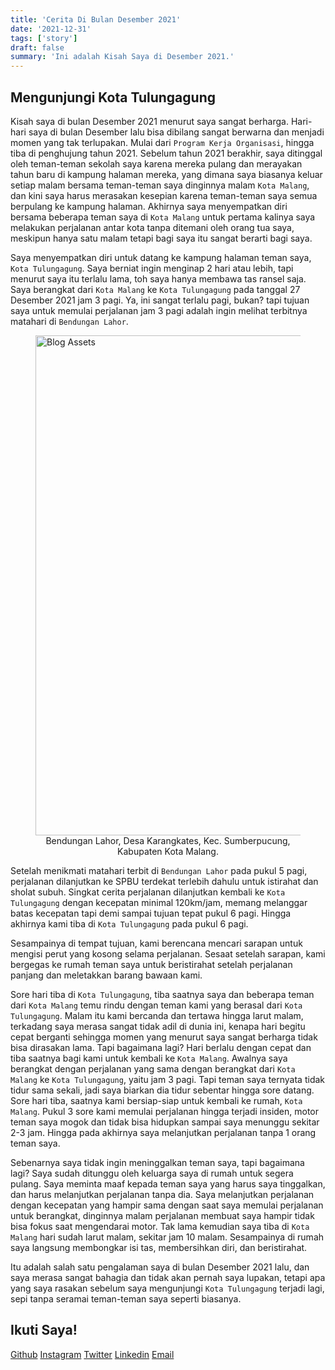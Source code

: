 ```yaml
---
title: 'Cerita Di Bulan Desember 2021'
date: '2021-12-31'
tags: ['story']
draft: false
summary: 'Ini adalah Kisah Saya di Desember 2021.'
---
```


<TOCInline toc={props.toc} asDisclosure />

## Mengunjungi Kota Tulungagung

Kisah saya di bulan Desember 2021 menurut saya sangat berharga. Hari-hari saya di bulan Desember lalu bisa dibilang sangat berwarna dan menjadi momen yang tak terlupakan. Mulai dari `Program Kerja Organisasi`, hingga tiba di penghujung tahun 2021. Sebelum tahun 2021 berakhir, saya ditinggal oleh teman-teman sekolah saya karena mereka pulang dan merayakan tahun baru di kampung halaman mereka, yang dimana saya biasanya keluar setiap malam bersama teman-teman saya dinginnya malam `Kota Malang`, dan kini saya harus merasakan kesepian karena teman-teman saya semua berpulang ke kampung halaman. Akhirnya saya menyempatkan diri bersama beberapa teman saya di `Kota Malang` untuk pertama kalinya saya melakukan perjalanan antar kota tanpa ditemani oleh orang tua saya, meskipun hanya satu malam tetapi bagi saya itu sangat berarti bagi saya.

Saya menyempatkan diri untuk datang ke kampung halaman teman saya, `Kota Tulungagung`. Saya berniat ingin menginap 2 hari atau lebih, tapi menurut saya itu terlalu lama, toh saya hanya membawa tas ransel saja. Saya berangkat dari `Kota Malang` ke `Kota Tulungagung` pada tanggal 27 Desember 2021 jam 3 pagi. Ya, ini sangat terlalu pagi, bukan? tapi tujuan saya untuk memulai perjalanan jam 3 pagi adalah ingin melihat terbitnya matahari di `Bendungan Lahor`.

<figure>
    <img src="https://naufalakbar.me/static/images/blog/december-2021/Bendungan-Lahor.jpg" alt="Blog Assets" width="800px" align="center" style={{borderRadius: "10px"}} />
    <figcaption>
        <center>
            Bendungan Lahor, Desa Karangkates, Kec. Sumberpucung, Kabupaten Kota Malang.
        </center>
    </figcaption>
</figure>

Setelah menikmati matahari terbit di `Bendungan Lahor` pada pukul 5 pagi, perjalanan dilanjutkan ke SPBU terdekat terlebih dahulu untuk istirahat dan sholat subuh. Singkat cerita perjalanan dilanjutkan kembali ke `Kota Tulungagung` dengan kecepatan minimal 120km/jam, memang melanggar batas kecepatan tapi demi sampai tujuan tepat pukul 6 pagi. Hingga akhirnya kami tiba di `Kota Tulungagung` pada pukul 6 pagi.

Sesampainya di tempat tujuan, kami berencana mencari sarapan untuk mengisi perut yang kosong selama perjalanan. Sesaat setelah sarapan, kami bergegas ke rumah teman saya untuk beristirahat setelah perjalanan panjang dan meletakkan barang bawaan kami.

Sore hari tiba di `Kota Tulungagung`, tiba saatnya saya dan beberapa teman dari `Kota Malang` temu rindu dengan teman kami yang berasal dari `Kota Tulungagung`. Malam itu kami bercanda dan tertawa hingga larut malam, terkadang saya merasa sangat tidak adil di dunia ini, kenapa hari begitu cepat berganti sehingga momen yang menurut saya sangat berharga tidak bisa dirasakan lama. Tapi bagaimana lagi? Hari berlalu dengan cepat dan tiba saatnya bagi kami untuk kembali ke `Kota Malang`. Awalnya saya berangkat dengan perjalanan yang sama dengan berangkat dari `Kota Malang` ke `Kota Tulungagung`, yaitu jam 3 pagi. Tapi teman saya ternyata tidak tidur sama sekali, jadi saya biarkan dia tidur sebentar hingga sore datang. Sore hari tiba, saatnya kami bersiap-siap untuk kembali ke rumah, `Kota Malang`. Pukul 3 sore kami memulai perjalanan hingga terjadi insiden, motor teman saya mogok dan tidak bisa hidupkan sampai saya menunggu sekitar 2-3 jam. Hingga pada akhirnya saya melanjutkan perjalanan tanpa 1 orang teman saya.

Sebenarnya saya tidak ingin meninggalkan teman saya, tapi bagaimana lagi? Saya sudah ditunggu oleh keluarga saya di rumah untuk segera pulang. Saya meminta maaf kepada teman saya yang harus saya tinggalkan, dan harus melanjutkan perjalanan tanpa dia. Saya melanjutkan perjalanan dengan kecepatan yang hampir sama dengan saat saya memulai perjalanan untuk berangkat, dinginnya malam perjalanan membuat saya hampir tidak bisa fokus saat mengendarai motor. Tak lama kemudian saya tiba di `Kota Malang` hari sudah larut malam, sekitar jam 10 malam. Sesampainya di rumah saya langsung membongkar isi tas, membersihkan diri, dan beristirahat.

Itu adalah salah satu pengalaman saya di bulan Desember 2021 lalu, dan saya merasa sangat bahagia dan tidak akan pernah saya lupakan, tetapi apa yang saya rasakan sebelum saya mengunjungi `Kota Tulungagung` terjadi lagi, sepi tanpa seramai teman-teman saya seperti biasanya.

## Ikuti Saya!

[Github](https://www.github.com/nuflakbrr)
[Instagram](https://www.instagram.com/kbrnugroho)
[Twitter](https://www.twitter.com/nuflakbrr)
[Linkedin](https://www.linkedin.com/public-profile/in/nuflakbrr)
[Email](mailto:naufalakbar378@gmail.com)
